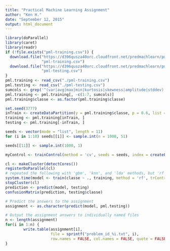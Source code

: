 ```yaml
---
title: "Practical Machine Learning Assignment"
author: "Ken H."
date: "September 12, 2015"
output: html_document
---
```


```r
library(doParallel)
library(caret)
library(readr)
if (!file.exists("pml-training.csv")) {
  download.file("https://d396qusza40orc.cloudfront.net/predmachlearn/pml-training.csv",
                "pml-training.csv")
  download.file("https://d396qusza40orc.cloudfront.net/predmachlearn/pml-testing.csv",
                "pml-testing.csv")
}
pml.training <- read_csv("./pml-training.csv")
pml.testing <- read_csv("./pml-testing.csv")
sumcols <- grep('^(var|avg|max|min|kurtosis|skewness|amplitude|stddev)', colnames(pml.training))
pml.training <- pml.training[, -c(1:7, sumcols)]
pml.training$classe <- as.factor(pml.training$classe)

set.seed(3777)
inTrain <- createDataPartition(y = pml.training$classe, p = 0.6, list = FALSE)
training <- pml.training[inTrain, ]
testing <- pml.training[-inTrain, ]

seeds <- vector(mode = "list", length = 11)
for (i in 1:10) seeds[[i]] <- sample.int(n = 1000, 51)

seeds[[11]] <- sample.int(1000, 1)

myControl <- trainControl(method = 'cv', seeds = seeds, index = createFolds(training$classe))

cl <- makeCluster(detectCores())
registerDoParallel(cl)
# repeated the following with 'gbm', 'knn', and 'lda' methods, but 'rf' gives the best accuracy
system.time(model <- train(classe ~ ., training, method = 'rf', trControl = myControl))
stopCluster(cl)
prediction <- predict(model, testing)
confusionMatrix(prediction, testing$classe)

# Predict the answers to the assignment
assignment <- as.character(predict(model, pml.testing))

# Output the assignment answers to individually named files
n <- length(assignment)
for(i in 1:n) {
        write.table(assignment[i], 
                    file = sprintf("problem_id_%i.txt", i), 
                    row.names = FALSE, col.names = FALSE, quote = FALSE)
}


```

